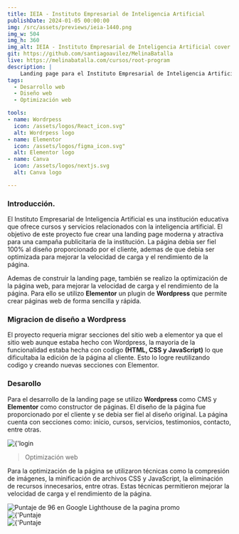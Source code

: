 ```yaml
---
title: IEIA - Instituto Empresarial de Inteligencia Artificial
publishDate: 2024-01-05 00:00:00
img: /src/assets/previews/ieia-1440.png
img_w: 504
img_h: 360
img_alt: IEIA - Instituto Empresarial de Inteligencia Artificial cover
git: https://github.com/santiagoavilez/MelinaBatalla
live: https://melinabatalla.com/cursos/root-program
description: |
    Landing page para el Instituto Empresarial de Inteligencia Artificial, con un diseño moderno y atractivo, que permite a los visitantes conocer los cursos y servicios que ofrece el instituto.
tags:
  - Desarrollo web
  - Diseño web
  - Optimización web

tools:
- name: Wordrpess
  icon: /assets/logos/React_icon.svg"
  alt: Wordrpess logo
- name: Elementor
  icon: /assets/logos/figma_icon.svg"
  alt: Elementor logo
- name: Canva
  icon: /assets/logos/nextjs.svg
  alt: Canva logo

---
```




### Introducción.

El Instituto Empresarial de Inteligencia Artificial es una institución educativa que ofrece cursos y servicios relacionados con la inteligencia artificial. El objetivo de este proyecto fue crear una landing page moderna y atractiva para una campaña publicitaria de la institución. La página debia ser fiel 100% al diseño proporcionado por el cliente, ademas de que debia ser optimizada para mejorar la velocidad de carga y el rendimiento de la página.

Ademas de construir la landing page, también se realizo la optimización de la página web, para mejorar la velocidad de carga y el rendimiento de la página. Para ello se utilizo **Elementor** un plugin de **Wordpress** que permite crear páginas web de forma sencilla y rápida.



### Migracion de diseño a Wordpress

El proyecto requeria migrar secciones del sitio web a elementor ya que el sitio web aunque estaba hecho con Wordpress, la mayoria de la funcionalidad estaba hecha con codigo **(HTML, CSS y JavaScript)** lo que dificultaba la edición de la página al cliente. Esto lo logre reutilizando codigo y creando nuevas secciones con Elementor.

### Desarollo


Para el desarrollo de la landing page se utilizo **Wordpress** como CMS y **Elementor** como constructor de páginas. El diseño de la página fue proporcionado por el cliente y se debia ser fiel al diseño original. La página cuenta con secciones como: inicio, cursos, servicios, testimonios, contacto, entre otras.


<div class="flex justify-center my-10 ">
<Image class="rounded-3xl" src={promo} format='webp' alt={'login page'}  width={512}   />
</div>


> Optimización web

Para la optimización de la página se utilizaron técnicas como la compresión de imágenes, la minificación de archivos CSS y JavaScript, la eliminación de recursos innecesarios, entre otras. Estas técnicas permitieron mejorar la velocidad de carga y el rendimiento de la página.


<div class="flex justify-center my-10 ">
<Image class="rounded-3xl" src={optimizacionPromo} format='webp' alt="Puntaje de 96 en Google Lighthouse de la pagina promo"  width={512}   />
</div>
<div class="flex justify-center my-10 ">
<Image class="rounded-3xl" src={optimizacionHome} format='webp' alt={'Puntaje de 91 en Google Lighthouse de la home page en mobile'}  width={512}   />
</div>

<div class="flex justify-center my-10 ">
<Image class="rounded-3xl" src={optimizacionHomePc} format='webp' alt={'Puntaje de 96 en Google Lighthouse de la home page en PC'}  width={512}   />
</div>







